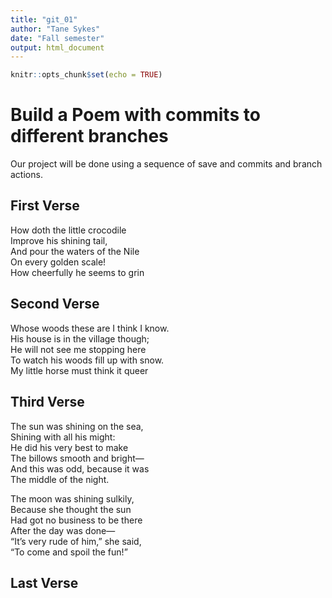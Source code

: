 ---
title: "git_01"
author: "Tane Sykes"
date: "Fall semester"
output: html_document
---

```{r setup, include=FALSE}
knitr::opts_chunk$set(echo = TRUE)
```
# Build a Poem with commits to different branches
Our project will be done using a sequence of save and commits and branch actions.
<!-- Do not modify or change any text in "!--" bracketed areas such as this --- these are instructions to
you, if you change any of this the git program will notice it and compromise your git merging strategy !-->

## First Verse 
How doth the little crocodile  
     Improve his shining tail,   
And pour the waters of the Nile   
     On every golden scale!  
How cheerfully he seems to grin  


## Second Verse
Whose woods these are I think I know.  
His house is in the village though;  
He will not see me stopping here  
To watch his woods fill up with snow.  
My little horse must think it queer  


## Third Verse
<!--Put the first two verses of The Walrus and the Carpenter here!-->
The sun was shining on the sea,   
   Shining with all his might:  
He did his very best to make   
   The billows smooth and bright—  
And this was odd, because it was  
   The middle of the night.  

The moon was shining sulkily,   
   Because she thought the sun  
Had got no business to be there   
   After the day was done—  
“It’s very rude of him," she said,  
   “To come and spoil the fun!”  

## Last Verse
<!--Put a short poem of your choice 8-20 lines,here!-->
